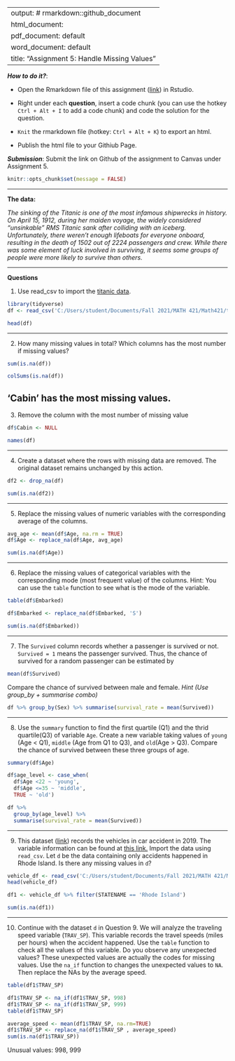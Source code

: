 
---
output: # rmarkdown::github_document
  html_document:
  pdf_document: default
  word_document: default
title: "Assignment 5: Handle Missing Values"
---

***How to do it?***: 

- Open the Rmarkdown file of this assignment ([link](fa2021_assignment5.Rmd)) in Rstudio. 

- Right under each **question**, insert  a code chunk (you can use the hotkey `Ctrl + Alt + I` to add a code chunk) and code the solution for the question. 

- `Knit` the rmarkdown file (hotkey: `Ctrl + Alt + K`) to export an html.  

-  Publish the html file to your Githiub Page. 

***Submission***: Submit the link on Github of the assignment to Canvas under Assignment 5. 

```r
knitr::opts_chunk$set(message = FALSE)
```

-------

**The data:** 

*The sinking of the Titanic is one of the most infamous shipwrecks in history.  On April 15, 1912, during her maiden voyage, the widely considered “unsinkable” RMS Titanic sank after colliding with an iceberg. Unfortunately, there weren’t enough lifeboats for everyone onboard, resulting in the death of 1502 out of 2224 passengers and crew.  While there was some element of luck involved in surviving, it seems some groups of people were more likely to survive than others.*

-------

**Questions**

1. Use read_csv to import the [titanic data](titanic.csv). 
```r
library(tidyverse)
df <- read_csv('C:/Users/student/Documents/Fall 2021/MATH 421/Math421/titanic.csv')

head(df)
```

-------

2. How many missing values in total?  Which columns has the most number if missing values?
```r
sum(is.na(df))

colSums(is.na(df))
```
'Cabin' has the most missing values.
-------

3. Remove the column with the most number of missing value
```r
df$Cabin <- NULL

names(df)
```

-------

4.  Create a dataset where the rows with missing data are removed. The original dataset remains unchanged by this action.
```r
df2 <- drop_na(df)

sum(is.na(df2))
```

-------

5.  Replace the missing values of numeric variables with the corresponding average of the columns.
```r
avg_age <- mean(df$Age, na.rm = TRUE)
df$Age <- replace_na(df$Age, avg_age)

sum(is.na(df$Age))
```

-------

6.  Replace the missing values of categorical variables with the corresponding mode (most frequent value) of the columns. Hint:  You can use the `table` function to see what is the mode of the variable. 
```r
table(df$Embarked)

df$Embarked <- replace_na(df$Embarked, 'S')

sum(is.na(df$Embarked))
```
-------

7.  The `Survived` column records whether a passenger is survived or not. `Survived = 1` means the passenger survived. Thus, the chance of survived for a random passenger can be estimated by

```r
mean(df$Survived)
```

Compare the chance of survived between male and female.  *Hint (Use group_by + summarise combo)*
```r
df %>% group_by(Sex) %>% summarise(survival_rate = mean(Survived))
```

-------

8.  Use the `summary` function to find the first quartile (Q1) and the thrid quartile(Q3) of variable `Age`. Create a new variable taking values of `young` (Age < Q1), `middle` (Age from Q1 to Q3), and `old`(Age > Q3). Compare the chance of survived between these three groups of age. 
```r
summary(df$Age)

df$age_level <- case_when(
  df$Age <22 ~ 'young',
  df$Age <=35 ~ 'middle',
  TRUE ~ 'old')

df %>% 
  group_by(age_level) %>% 
  summarise(survival_rate = mean(Survived))
```

-------

9.  This dataset ([link](data/Vehicle.CSV)) records the vehicles in car accident in 2019. The variable information can be found at [this link.](data/Fatality Analysis Reporting System (FARS) Analytical User’s Manual, 1975-2019.pdf) Import the data using `read_csv`. Let `d` be the data containing only accidents happened in Rhode Island.  Is there any missing values in `d`? 
```r
vehicle_df <- read_csv('C:/Users/student/Documents/Fall 2021/MATH 421/Math421/Vehicle.CSV')
head(vehicle_df)

df1 <- vehicle_df %>% filter(STATENAME == 'Rhode Island') 

sum(is.na(df1))
```

-------

10. Continue with the dataset `d` in Question 9. We will analyze the traveling speed variable (`TRAV_SP`). This variable records the travel speeds (miles per hours) when the accident happened. Use the `table` function to check all the values of this variable.  Do you observe any unexpected values?  These unexpected values are actually the codes for missing values.  Use the `na_if` function to changes the unexpected values to `NA`.  Then replace the NAs by the average speed. 
```r
table(df1$TRAV_SP)

df1$TRAV_SP <- na_if(df1$TRAV_SP, 998)
df1$TRAV_SP <- na_if(df1$TRAV_SP, 999)
table(df1$TRAV_SP)

average_speed <- mean(df1$TRAV_SP, na.rm=TRUE)
df1$TRAV_SP <- replace_na(df1$TRAV_SP , average_speed)
sum(is.na(df1$TRAV_SP))

```
Unusual values: 998, 999
